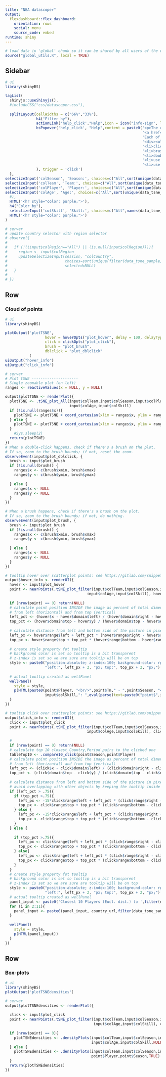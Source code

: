 ```yaml
---
title: "NBA datascoper"
output: 
  flexdashboard::flex_dashboard:
    orientation: rows
    social: menu
    source_code: embed
runtime: shiny
---
```


```r
# load data in 'global' chunk so it can be shared by all users of the dashboard
source("global_utils.R", local = TRUE)
```

Sidebar {.sidebar}
-----------------------------------------------------------------------

```r
# ui
library(shinyBS)

tagList(
  shinyjs::useShinyjs(),
  #includeCSS("css/datascoper.css"),
  
  splitLayout(cellWidths = c("66%","33%"),
              h4("Filter by"),
              actionLink('help_click',"Help",icon = icon("info-sign", lib = "glyphicon")),
              bsPopover('help_click', "Help",content = paste0('<p>The cloud of points represents a projection of many indicators in 2 dimensions using ',
                                                              '<a href=',tsne_url,' target="_blank">tSNE</a>. ',
                                                              'Each of the points corresponds to a player and a season. Basic controls:</p>',
                                                              '<div><ul><li>hover over a point for player stats</li>',
                                                              '<li>click on a point for top 10 closest players</li>',
                                                              '<li>brush over a group of points to zoom</li>',
                                                              '<li>double click over a group of points to zoom back out</li>',
                                                              '<li>use filter selectors to visualize different elements on cloud</li>',
                                                              '<li>use color selector to visualize level values for an indicator</li>'
              ), trigger = 'click')
  ),
selectizeInput('colSeason', 'Season:', choices=c("All",sort(unique(data_tsne_sample$Season))),selected="All",multiple=TRUE,options = list(maxItems = 5,dropdownParent = 'body')),
selectizeInput('colTeam', 'Team:', choices=c("All",sort(unique(data_tsne_sample$Tm))),selected="All",multiple=TRUE,options = list(maxItems = 5,dropdownParent = 'body')),
selectizeInput('colPlayer', 'Player:', choices=c("All",sort(unique(data_tsne_sample$Player))),selected="All",multiple=TRUE,options = list(maxItems = 5,dropdownParent = 'body')),
selectizeInput('colAge', 'Age:', choices=c("All",sort(unique(data_tsne_sample$Age))),selected="All",multiple=TRUE,options = list(maxItems = 5,dropdownParent = 'body')),
  #),
  HTML('<hr style="color: purple;">'),
  h4("Color by"),
  selectizeInput('colSkill', 'Skill:', choices=c("All",names(data_tsne_sample)[6:ncol(data_tsne_sample)]),selected="All",multiple=TRUE,options = list(maxItems = 5,dropdownParent = 'body')),
  HTML('<hr style="color: purple;">')
)

# server
# update country selector with region selector
# observe({
#   
#   if (!((input$colRegion=="All") || (is.null(input$colRegion)))){
#     region <- input$colRegion
#     updateSelectizeInput(session, "colCountry",
#                          choices=sort(unique(filter(data_tsne_sample, Region %in% region)$Country)), 
#                          selected=NULL)
#   }
#   
# })  
```

Row
-----------------------------------------------------------------------

### Cloud of points {data-width=700}

```r
# ui
library(shinyBS)

plotOutput('plotTSNE', 
                  hover = hoverOpts("plot_hover", delay = 100, delayType = "debounce"),
                  click = clickOpts("plot_click"),
                  brush = "plot_brush",
                  dblclick = "plot_dblclick"
           )
uiOutput("hover_info")
uiOutput("click_info")

# server
# Plot tSNE ---------------------
# Single zoomable plot (on left)
ranges <- reactiveValues(x = NULL, y = NULL)

output$plotTSNE <- renderPlot({
  plotTSNE <- .tSNE_plot_All(input$colTeam,input$colSeason,input$colPlayer,
                             input$colAge,input$colSkill)
  if (!is.null(ranges$x)){
    plotTSNE <- plotTSNE + coord_cartesian(xlim = ranges$x, ylim = ranges$y)
  } else {
    plotTSNE <- plotTSNE + coord_cartesian(xlim = ranges$x, ylim = ranges$y)
  }
    #Sys.sleep(2)
  return(plotTSNE)
})
# When a double-click happens, check if there's a brush on the plot.
# If so, zoom to the brush bounds; if not, reset the zoom.
observeEvent(input$plot_dblclick, {
  brush <- input$plot_brush
  if (!is.null(brush)) {
    ranges$x <- c(brush$xmin, brush$xmax)
    ranges$y <- c(brush$ymin, brush$ymax)
    
  } else {
    ranges$x <- NULL
    ranges$y <- NULL
  }
})

# When a brush happens, check if there's a brush on the plot.
# If so, zoom to the brush bounds; if not, do nothing.
observeEvent(input$plot_brush, {
  brush <- input$plot_brush
  if (!is.null(brush)) {
    ranges$x <- c(brush$xmin, brush$xmax)
    ranges$y <- c(brush$ymin, brush$ymax)
    
  } else {
    ranges$x <- NULL
    ranges$y <- NULL
  }
})

# tooltip hover over scatterplot points: see https://gitlab.com/snippets/16220
output$hover_info <- renderUI({
  hover <- input$plot_hover
  point <- nearPoints(.tSNE_plot_filter(input$colTeam,input$colSeason,input$colPlayer,
                                     input$colAge,input$colSkill), hover, threshold = 3, maxpoints = 1, addDist = TRUE)
  
  if (nrow(point) == 0) return(NULL)
  # calculate point position INSIDE the image as percent of total dimensions
  # from left (horizontal) and from top (vertical)
  left_pct <- (hover$x - hover$domain$left) / (hover$domain$right - hover$domain$left)
  top_pct <- (hover$domain$top - hover$y) / (hover$domain$top - hover$domain$bottom)
  
  # calculate distance from left and bottom side of the picture in pixels
  left_px <- hover$range$left + left_pct * (hover$range$right - hover$range$left)
  top_px <- hover$range$top + top_pct * (hover$range$bottom - hover$range$top)
  
  # create style property fot tooltip
  # background color is set so tooltip is a bit transparent
  # z-index is set so we are sure are tooltip will be on top
  style <- paste0("position:absolute; z-index:100; background-color: rgba(245, 245, 245, 0.85); ",
                  "left:", left_px + 2, "px; top:", top_px + 2, "px;")
  
  # actual tooltip created as wellPanel
  wellPanel(
    style = style,
    p(HTML(paste0(point$Player, "<br/>",point$Tm," - ",point$Season, "<b> (Age: </b>", point$Age, ") <br/>",
                  input$colSkill,": ",eval(parse(text=paste0("point$",input$colSkill))))))
  )
})

# tooltip click over scatterplot points: see https://gitlab.com/snippets/16220
output$click_info <- renderUI({
  click <- input$plot_click
  point <- nearPoints(.tSNE_plot_filter(input$colTeam,input$colSeason,input$colPlayer,
                                     input$colAge,input$colSkill), click, threshold = 3, maxpoints = 1, addDist = TRUE)
  
  #     
  if (nrow(point) == 0) return(NULL)
  # calculate top 10 closest Country,Period pairs to the clicked one
  tableTop10 <- .compare10_click(point$Season,point$Player)
  # calculate point position INSIDE the image as percent of total dimensions
  # from left (horizontal) and from top (vertical)
  left_pct <- (click$x - click$domain$left) / (click$domain$right - click$domain$left)
  top_pct <- (click$domain$top - click$y) / (click$domain$top - click$domain$bottom)
  
  # calculate distance from left and bottom side of the picture in pixels
  # avoid overlapping with other objects by keeping the tooltip inside the frame
  if (left_pct > .75){
    if (top_pct >.75){
      left_px <- -15*click$range$left + left_pct * (click$range$right - click$range$left)
      top_px <- click$range$top + top_pct * (click$range$bottom - click$range$top)
    } else {
      left_px <- -15*click$range$left + left_pct * (click$range$right - click$range$left)
      top_px <- click$range$top + top_pct * (click$range$bottom - click$range$top)
    }
  } else {
    
    if (top_pct >.75){
      left_px <- click$range$left + left_pct * (click$range$right - click$range$left)
      top_px <- click$range$top + top_pct * (click$range$bottom - click$range$top)
    } else{
      left_px <- click$range$left + left_pct * (click$range$right - click$range$left)
      top_px <- click$range$top + top_pct * (click$range$bottom - click$range$top)
    }
  }
  # create style property fot tooltip
  # background color is set so tooltip is a bit transparent
  # z-index is set so we are sure are tooltip will be on top
  style <- paste0("position:absolute; z-index:100; background-color: rgba(245, 245, 245, 0.85); ",
                  "left:", left_px + 2, "px; top:", top_px + 2, "px;")
  # actual tooltip created as wellPanel
  panel_input <- paste0('Closest 10 Players (Eucl. dist.) to ',filter(data_tsne_sample, name==tableTop10$Player[1])$Player,' in ',tableTop10$Season[1],'</a><br/><br/>')
  for (i in 2:11){
    panel_input <- paste0(panel_input, country_url,filter(data_tsne_sample, name==tableTop10$Player[i])$Player,' (',tableTop10$Season[i],')</a><br/><br/>',round(tableTop10$dist[i],3),'<br/>')
  }
  
  wellPanel(
    style = style,
    p(HTML(panel_input))
  )
})

```

Row
-----------------------------------------------------------------------

### Box-plots

```r
# ui
library(shinyBS)
plotOutput('plotTSNEdensities')

# server
output$plotTSNEdensities <- renderPlot({
  
  click <- input$plot_click
  point <- nearPoints(.tSNE_plot_filter(input$colTeam,input$colSeason,input$colPlayer,
                                        input$colAge,input$colSkill), click, threshold = 3, maxpoints = 1, addDist = TRUE)
  
  if (nrow(point) == 0){
    plotTSNEdensities <- .densityPlots(input$colTeam,input$colSeason,input$colPlayer,
                                       input$colAge,input$colSkill,NULL,NULL,TRUE)
  } else {
    plotTSNEdensities <- .densityPlots(input$colTeam,input$colSeason,input$colPlayer,input$colAge,input$colSkill,
                                       point$Player,point$Season,TRUE)
  }
  return(plotTSNEdensities)
})

```